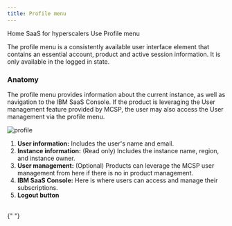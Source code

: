 ```yaml
---
title: Profile menu
---
```



<Breadcrumb>
  <BreadcrumbItem href="https://pages.github.ibm.com/cdai-design/pal/">
    Home
  </BreadcrumbItem>
  <BreadcrumbItem href="https://pages.github.ibm.com/cdai-design/pal/saas-for-hyperscalers/overview">
    SaaS for hyperscalers
  </BreadcrumbItem>
  <BreadcrumbItem href="https://pages.github.ibm.com/cdai-design/pal/saas-for-hyperscalers/use">
    Use
  </BreadcrumbItem>
  <BreadcrumbItem
    isCurrentPage
    href="https://pages.github.ibm.com/cdai-design/pal/saas-for-hyperscalers/use-patterns/profile-menu"
  >
    Profile menu
  </BreadcrumbItem>
</Breadcrumb>

<PageDescription>

The profile menu is a consistently available user interface element that contains an essential account, product and active session information. It is only available in the logged in state.

</PageDescription>

### Anatomy

The profile menu provides information about the current instance, as well as navigation to the IBM SaaS Console. If the product is leveraging the User management feature provided by MCSP, the user may also access the User management via the profile menu.

![profile](images/userProfileMenu.png)

1. **User information:** Includes the user's name and email.
2. **Instance information:** (Read only) Includes the instance name, region, and instance owner.
3. **User management:** (Optional) Products can leverage the MCSP user management from here if there is no in product management.
4. **IBM SaaS Console:** Here is where users can access and manage their subscriptions.
5. **Logout button**

<br />

<CardGroup>
  <MiniCard
    title="Figma template"
    href="https://www.figma.com/file/SlZ7TK2mTzNLIHZB2dGXRF/MCSP-Onboarding-Design-Guide?node-id=2195%3A409332&t=AvJflqOliLETiArL-1"
    actionIcon="launch"
  ></MiniCard>
  <MiniCard
    title="Storybook"
    href="https://pages.github.ibm.com/automation-saas/automation-common-header/?path=/story/automation-header--with-user-management"
    actionIcon="launch"
  ></MiniCard>
</CardGroup>{" "}
